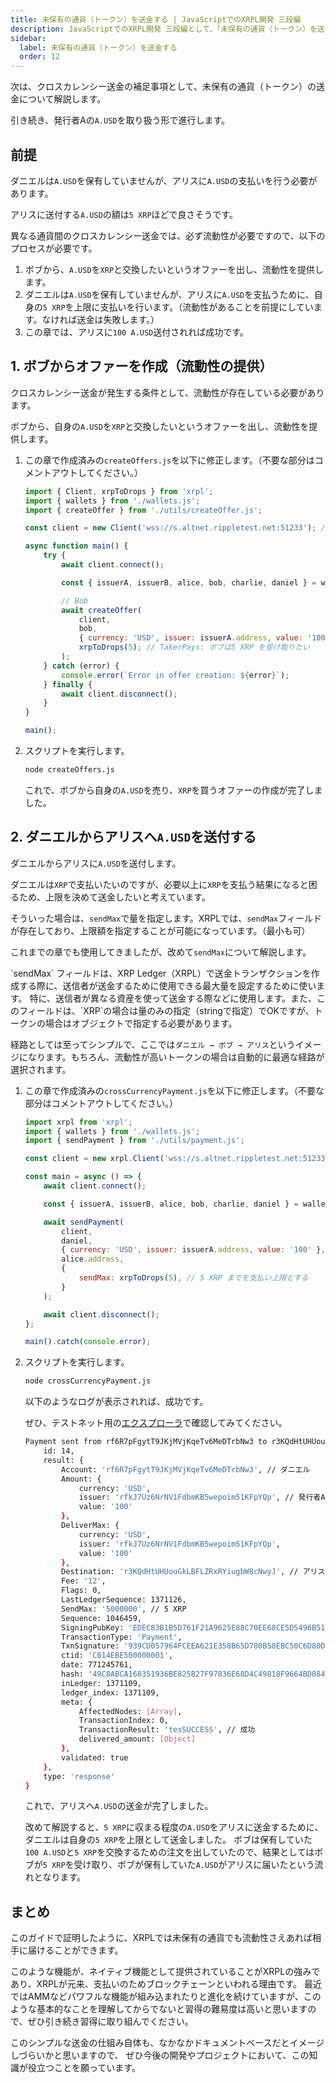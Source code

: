 ```yaml
---
title: 未保有の通貨（トークン）を送金する | JavaScriptでのXRPL開発 三段編
description: JavaScriptでのXRPL開発 三段編として、「未保有の通貨（トークン）を送金する」プロセスついて解説しているページです。
sidebar:
  label: 未保有の通貨（トークン）を送金する
  order: 12
---
```



次は、クロスカレンシー送金の補足事項として、未保有の通貨（トークン）の送金について解説します。

引き続き、発行者Aの`A.USD`を取り扱う形で進行します。

## 前提

ダニエルは`A.USD`を保有していませんが、アリスに`A.USD`の支払いを行う必要があります。

アリスに送付する`A.USD`の額は`5 XRP`ほどで良さそうです。

異なる通貨間のクロスカレンシー送金では、必ず流動性が必要ですので、以下のプロセスが必要です。

1. ボブから、`A.USD`を`XRP`と交換したいというオファーを出し、流動性を提供します。
2. ダニエルは`A.USD`を保有していませんが、アリスに`A.USD`を支払うために、自身の`5 XRP`を上限に支払いを行います。（流動性があることを前提にしています。なければ送金は失敗します。）
3. この章では、アリスに`100 A.USD`送付されれば成功です。

## 1. ボブからオファーを作成（流動性の提供）

クロスカレンシー送金が発生する条件として、流動性が存在している必要があります。

ボブから、自身の`A.USD`を`XRP`と交換したいというオファーを出し、流動性を提供します。

<Steps>

1. この章で作成済みの`createOffers.js`を以下に修正します。（不要な部分はコメントアウトしてください。）

    ```javascript
    import { Client, xrpToDrops } from 'xrpl';
    import { wallets } from './wallets.js';
    import { createOffer } from './utils/createOffer.js';

    const client = new Client('wss://s.altnet.rippletest.net:51233'); // テストネットを使用

    async function main() {
        try {
            await client.connect();

            const { issuerA, issuerB, alice, bob, charlie, daniel } = wallets;

            // Bob
            await createOffer(
                client,
                bob,
                { currency: 'USD', issuer: issuerA.address, value: '100' }, // TokenGets: 100 A.USD を提供する 
                xrpToDrops(5); // TakerPays: ボブは5 XRP を受け取りたい 
            );
        } catch (error) {
            console.error(`Error in offer creation: ${error}`);
        } finally {
            await client.disconnect();
        }
    }

    main();
    ```

2. スクリプトを実行します。

    ```bash
    node createOffers.js
    ```

    これで、ボブから自身の`A.USD`を売り、`XRP`を買うオファーの作成が完了しました。
</Steps>

## 2. ダニエルからアリスへ`A.USD`を送付する

ダニエルからアリスに`A.USD`を送付します。

ダニエルは`XRP`で支払いたいのですが、必要以上に`XRP`を支払う結果になると困るため、上限を決めて送金したいと考えています。

そういった場合は、`sendMax`で量を指定します。XRPLでは、`sendMax`フィールドが存在しており、上限額を指定することが可能になっています。（最小も可）

これまでの章でも使用してきましたが、改めて`sendMax`について解説します。

<Aside title="sendMaxについて">
`sendMax` フィールドは、XRP Ledger（XRPL）で送金トランザクションを作成する際に、送信者が送金するために使用できる最大量を設定するために使います。
特に、送信者が異なる資産を使って送金する際などに使用します。また、このフィールドは、`XRP`の場合は量のみの指定（stringで指定）でOKですが、トークンの場合はオブジェクトで指定する必要があります。
</Aside>

経路としては至ってシンプルで、ここでは`ダニエル → ボブ → アリス`というイメージになります。もちろん、流動性が高いトークンの場合は自動的に最適な経路が選択されます。

<Steps>

1. この章で作成済みの`crossCurrencyPayment.js`を以下に修正します。（不要な部分はコメントアウトしてください。）

    ```javascript
    import xrpl from 'xrpl';
    import { wallets } from './wallets.js';
    import { sendPayment } from './utils/payment.js';

    const client = new xrpl.Client('wss://s.altnet.rippletest.net:51233');

    const main = async () => {
        await client.connect();

        const { issuerA, issuerB, alice, bob, charlie, daniel } = wallets;

        await sendPayment(
            client,
            daniel,
            { currency: 'USD', issuer: issuerA.address, value: '100' }, // アリスが受け取りたい通貨：A.USD
            alice.address,
            {
                sendMax: xrpToDrops(5), // 5 XRP までを支払い上限とする
            }
        );

        await client.disconnect();
    };

    main().catch(console.error);
    ```

2. スクリプトを実行します。

    ```bash
    node crossCurrencyPayment.js
    ```
    
    以下のようなログが表示されれば、成功です。

    ぜひ、テストネット用の[エクスプローラ](https://test.bithomp.com/explorer/)で確認してみてください。

    ```bash
    Payment sent from rf6R7pFgytT9JKjMVjKqeTv6MeDTrbNw3 to r3KQdHtUHUouGkLBFLZRxRYiugbW8cNwyJ: {
        id: 14,
        result: {
            Account: 'rf6R7pFgytT9JKjMVjKqeTv6MeDTrbNw3', // ダニエル
            Amount: {
                currency: 'USD',
                issuer: 'rfkJ7Uz6NrNV1FdbmKB5wepoim51KFpYQp', // 発行者A
                value: '100'
            },
            DeliverMax: {
                currency: 'USD',
                issuer: 'rfkJ7Uz6NrNV1FdbmKB5wepoim51KFpYQp',
                value: '100'
            },
            Destination: 'r3KQdHtUHUouGkLBFLZRxRYiugbW8cNwyJ', // アリス
            Fee: '12',
            Flags: 0,
            LastLedgerSequence: 1371126,
            SendMax: '5000000', // 5 XRP
            Sequence: 1046459,
            SigningPubKey: 'EDEC83B1B5D761F21A9625E88C70EE68CE5D5496B513DC6295CEDA7905065DD51A',
            TransactionType: 'Payment',
            TxnSignature: '939CD057964FCEEA621E358B65D780B50EBC50C6D80D83F5E93B463B9365F553261E27B7420E18CFBD9524A7E57C8EF20694C39B6B677F1EDBAD0ECA88F8260F',
            ctid: 'C014EBE500000001',
            date: 771245761,
            hash: '49C8ABCA168351936BE825B27F97836E68D4C49818F9664BD08447B6E4044A2A',
            inLedger: 1371109,
            ledger_index: 1371109,
            meta: {
                AffectedNodes: [Array],
                TransactionIndex: 0,
                TransactionResult: 'tesSUCCESS', // 成功
                delivered_amount: [Object]
            },
            validated: true
        },
        type: 'response'
    }
    ```

    これで、アリスへ`A.USD`の送金が完了しました。
    
    改めて解説すると、`5 XRP`に収まる程度の`A.USD`をアリスに送金するために、ダニエルは自身の`5 XRP`を上限として送金しました。
    ボブは保有していた`100 A.USD`と`5 XRP`を交換するための注文を出していたので、結果としてはボブが`5 XRP`を受け取り、ボブが保有していた`A.USD`がアリスに届いたという流れとなります。

</Steps>

## まとめ

このガイドで証明したように、XRPLでは未保有の通貨でも流動性さえあれば相手に届けることができます。

このような機能が、ネイティブ機能として提供されていることがXRPLの強みであり、XRPLが元来、支払いのためブロックチェーンといわれる理由です。
最近ではAMMなどパワフルな機能が組み込まれたりと進化を続けていますが、このような基本的なことを理解してからでないと習得の難易度は高いと思いますので、ぜひ引き続き習得に取り組んでください。

このシンプルな送金の仕組み自体も、なかなかドキュメントベースだとイメージしづらいかと思いますので、
ぜひ今後の開発やプロジェクトにおいて、この知識が役立つことを願っています。